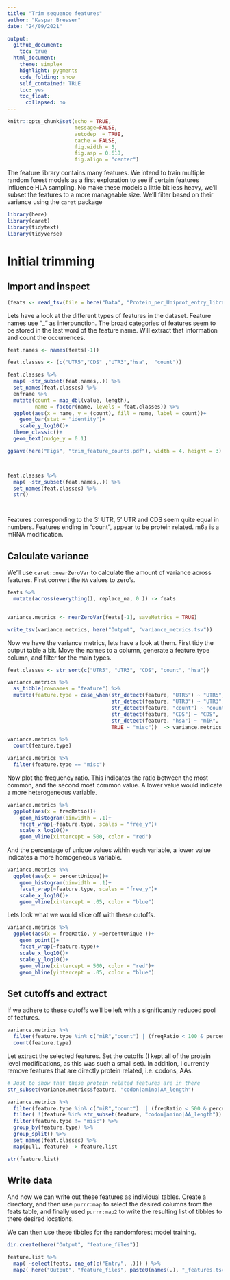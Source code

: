 ```yaml
---
title: "Trim sequence features"
author: "Kaspar Bresser"
date: "24/09/2021"

output: 
  github_document:
    toc: true
  html_document: 
    theme: simplex
    highlight: pygments
    code_folding: show
    self_contained: TRUE
    toc: yes
    toc_float:
      collapsed: no
---
```




```r
knitr::opts_chunk$set(echo = TRUE,
                      message=FALSE,
                      autodep  = TRUE,
                      cache = FALSE,
                      fig.width = 5,
                      fig.asp = 0.618,
                      fig.align = "center")
```

The feature library contains many features. We intend to train multiple random forest models as a first exploration to see if certain features influence HLA sampling. No make these models a little bit less heavy, we'll subset the features to a more manageable size. We'll filter based on their variance using the `caret` package


```r
library(here)
library(caret)
library(tidytext)
library(tidyverse)
```

# Initial trimming

## Import and inspect

```r
(feats <- read_tsv(file = here("Data", "Protein_per_Uniprot_entry_library_v2_RBP_GC_length_codon_AA_m6A_m5C_AtoI_m1A_m7G_CD8miRDB_PTM.csv")))

```


Lets have a look at the different types of features in the dataset. Feature names use "_" as interpunction. The broad categories of features seem to be stored in the last word of the feature name. Will extract that information and count the occurrences. 


```r
feat.names <- names(feats[-1])

feat.classes <- (c("UTR5","CDS" ,"UTR3","hsa",  "count"))

feat.classes %>% 
  map( ~str_subset(feat.names,.)) %>% 
  set_names(feat.classes) %>% 
  enframe %>% 
  mutate(count = map_dbl(value, length),
         name = factor(name, levels = feat.classes)) %>% 
  ggplot(aes(x = name, y = (count), fill = name, label = count))+
    geom_bar(stat = "identity")+
    scale_y_log10()+
  theme_classic()+
  geom_text(nudge_y = 0.1)

ggsave(here("Figs", "trim_feature_counts.pdf"), width = 4, height = 3)



feat.classes %>% 
  map( ~str_subset(feat.names,.)) %>% 
  set_names(feat.classes) %>% 
  str()




```

Features corresponding to the 3' UTR, 5' UTR and CDS seem quite equal in numbers. Features ending in "count", appear to be protein related. m6a is a mRNA modification. 

## Calculate variance


We'll use `caret::nearZeroVar` to calculate the amount of variance across features. First convert the `NA` values to zero's. 


```r

feats %>% 
  mutate(across(everything(), replace_na, 0 )) -> feats


variance.metrics <- nearZeroVar(feats[-1], saveMetrics = TRUE)

write_tsv(variance.metrics, here("Output", "variance_metrics.tsv"))

```

Now we have the variance metrics, lets have a look at them. First tidy the output table a bit. Move the names to a column, generate a feature.type column, and filter for the main types. 


```r
feat.classes <- str_sort(c("UTR5", "UTR3", "CDS", "count", "hsa"))

variance.metrics %>% 
  as_tibble(rownames = "feature") %>% 
  mutate(feature.type = case_when(str_detect(feature, "UTR5") ~ "UTR5",
                                  str_detect(feature, "UTR3") ~ "UTR3",
                                  str_detect(feature, "count") ~ "count",
                                  str_detect(feature, "CDS") ~ "CDS",
                                  str_detect(feature, "hsa") ~ "miR",
                                  TRUE ~ "misc"))  -> variance.metrics

variance.metrics %>% 
  count(feature.type)

variance.metrics %>% 
  filter(feature.type == "misc")
```

Now plot the frequency ratio. This indicates the ratio between the most common, and the second most common value. A lower value would indicate a more heterogeneous variable. 

```r
variance.metrics %>% 
  ggplot(aes(x = freqRatio))+ 
    geom_histogram(binwidth = .1)+
    facet_wrap(~feature.type, scales = "free_y")+
    scale_x_log10()+
    geom_vline(xintercept = 500, color = "red")
```

And the percentage of unique values within each variable, a lower value indicates a more homogeneous variable.

```r
variance.metrics %>% 
  ggplot(aes(x = percentUnique))+ 
    geom_histogram(binwidth = .1)+
    facet_wrap(~feature.type, scales = "free_y")+
    scale_x_log10()+
    geom_vline(xintercept = .05, color = "blue")

```


Lets look what we would slice off with these cutoffs. 

```r
variance.metrics %>% 
  ggplot(aes(x = freqRatio, y =percentUnique ))+ 
    geom_point()+
    facet_wrap(~feature.type)+
    scale_x_log10()+
    scale_y_log10()+
    geom_vline(xintercept = 500, color = "red")+
    geom_hline(yintercept = .05, color = "blue")
```

## Set cutoffs and extract

If we adhere to these cutoffs we'll be left with a significantly reduced pool of features.


```r
variance.metrics %>% 
  filter(feature.type %in% c("miR","count") | (freqRatio < 100 & percentUnique > 0.05) )  %>% 
  count(feature.type)

```

Let extract the selected features. Set the cutoffs (I kept all of the protein level modifications, as this was such a small set). In addition, I currently remove features that are directly protein related, i.e. codons, AAs. 

```r
# Just to show that these protein related features are in there
str_subset(variance.metrics$feature, "codon|amino|AA_length")

variance.metrics %>% 
  filter(feature.type %in% c("miR","count")  | (freqRatio < 500 & percentUnique > 0.05)) %>% 
  filter( !(feature %in% str_subset(feature, "codon|amino|AA_length")) ) %>% 
  filter(feature.type != "misc") %>% 
  group_by(feature.type) %>% 
  group_split() %>% 
  set_names(feat.classes) %>% 
  map(pull, feature) -> feature.list 

str(feature.list)
```

## Write data

And now we can write out these features as individual tables. Create a directory, and then use `purrr:map` to select the desired columns from the feats table, and finally used `purrr:map2` to write the resulting list of tibbles to there desired locations.

We can then use these tibbles for the randomforest model training.

```r
dir.create(here("Output", "feature_files"))

feature.list %>% 
  map( ~select(feats, one_of(c("Entry", .))) ) %>% 
  map2( here("Output", "feature_files", paste0(names(.), "_features.tsv")) , write_tsv )
```
